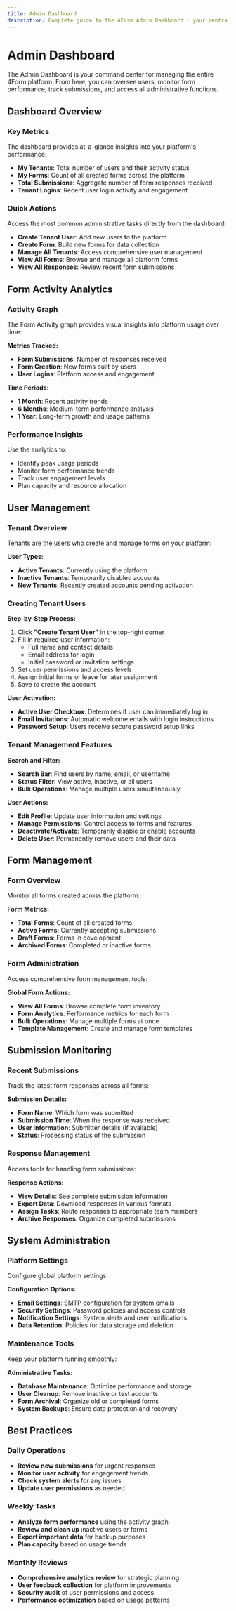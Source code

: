 ```yaml
---
title: Admin Dashboard
description: Complete guide to the 4Form Admin Dashboard - your central hub for managing users, forms, and analytics.
---
```


# Admin Dashboard

The Admin Dashboard is your command center for managing the entire 4Form platform. From here, you can oversee users, monitor form performance, track submissions, and access all administrative functions.

## Dashboard Overview

### Key Metrics
The dashboard provides at-a-glance insights into your platform's performance:

- **My Tenants**: Total number of users and their activity status
- **My Forms**: Count of all created forms across the platform
- **Total Submissions**: Aggregate number of form responses received
- **Tenant Logins**: Recent user login activity and engagement

### Quick Actions
Access the most common administrative tasks directly from the dashboard:

- **Create Tenant User**: Add new users to the platform
- **Create Form**: Build new forms for data collection
- **Manage All Tenants**: Access comprehensive user management
- **View All Forms**: Browse and manage all platform forms
- **View All Responses**: Review recent form submissions

## Form Activity Analytics

### Activity Graph
The Form Activity graph provides visual insights into platform usage over time:

**Metrics Tracked:**
- **Form Submissions**: Number of responses received
- **Form Creation**: New forms built by users
- **User Logins**: Platform access and engagement

**Time Periods:**
- **1 Month**: Recent activity trends
- **6 Months**: Medium-term performance analysis
- **1 Year**: Long-term growth and usage patterns

### Performance Insights
Use the analytics to:
- Identify peak usage periods
- Monitor form performance trends
- Track user engagement levels
- Plan capacity and resource allocation

## User Management

### Tenant Overview
Tenants are the users who create and manage forms on your platform:

**User Types:**
- **Active Tenants**: Currently using the platform
- **Inactive Tenants**: Temporarily disabled accounts
- **New Tenants**: Recently created accounts pending activation

### Creating Tenant Users

**Step-by-Step Process:**
1. Click **"Create Tenant User"** in the top-right corner
2. Fill in required user information:
   - Full name and contact details
   - Email address for login
   - Initial password or invitation settings
3. Set user permissions and access levels
4. Assign initial forms or leave for later assignment
5. Save to create the account

**User Activation:**
- **Active User Checkbox**: Determines if user can immediately log in
- **Email Invitations**: Automatic welcome emails with login instructions
- **Password Setup**: Users receive secure password setup links

### Tenant Management Features

**Search and Filter:**
- **Search Bar**: Find users by name, email, or username
- **Status Filter**: View active, inactive, or all users
- **Bulk Operations**: Manage multiple users simultaneously

**User Actions:**
- **Edit Profile**: Update user information and settings
- **Manage Permissions**: Control access to forms and features
- **Deactivate/Activate**: Temporarily disable or enable accounts
- **Delete User**: Permanently remove users and their data

## Form Management

### Form Overview
Monitor all forms created across the platform:

**Form Metrics:**
- **Total Forms**: Count of all created forms
- **Active Forms**: Currently accepting submissions
- **Draft Forms**: Forms in development
- **Archived Forms**: Completed or inactive forms

### Form Administration
Access comprehensive form management tools:

**Global Form Actions:**
- **View All Forms**: Browse complete form inventory
- **Form Analytics**: Performance metrics for each form
- **Bulk Operations**: Manage multiple forms at once
- **Template Management**: Create and manage form templates

## Submission Monitoring

### Recent Submissions
Track the latest form responses across all forms:

**Submission Details:**
- **Form Name**: Which form was submitted
- **Submission Time**: When the response was received
- **User Information**: Submitter details (if available)
- **Status**: Processing status of the submission

### Response Management
Access tools for handling form submissions:

**Response Actions:**
- **View Details**: See complete submission information
- **Export Data**: Download responses in various formats
- **Assign Tasks**: Route responses to appropriate team members
- **Archive Responses**: Organize completed submissions

## System Administration

### Platform Settings
Configure global platform settings:

**Configuration Options:**
- **Email Settings**: SMTP configuration for system emails
- **Security Settings**: Password policies and access controls
- **Notification Settings**: System alerts and user notifications
- **Data Retention**: Policies for data storage and deletion

### Maintenance Tools
Keep your platform running smoothly:

**Administrative Tasks:**
- **Database Maintenance**: Optimize performance and storage
- **User Cleanup**: Remove inactive or test accounts
- **Form Archival**: Organize old or completed forms
- **System Backups**: Ensure data protection and recovery

## Best Practices

### Daily Operations
- **Review new submissions** for urgent responses
- **Monitor user activity** for engagement trends
- **Check system alerts** for any issues
- **Update user permissions** as needed

### Weekly Tasks
- **Analyze form performance** using the activity graph
- **Review and clean up** inactive users or forms
- **Export important data** for backup purposes
- **Plan capacity** based on usage trends

### Monthly Reviews
- **Comprehensive analytics review** for strategic planning
- **User feedback collection** for platform improvements
- **Security audit** of user permissions and access
- **Performance optimization** based on usage patterns